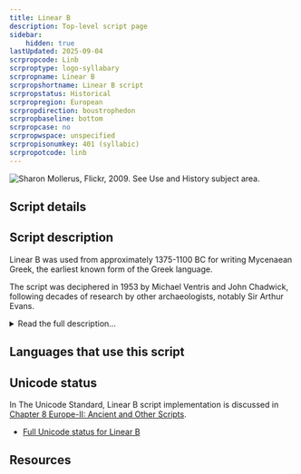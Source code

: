 ```yaml
---
title: Linear B
description: Top-level script page
sidebar:
    hidden: true
lastUpdated: 2025-09-04
scrpropcode: Linb
scrproptype: logo-syllabary
scrpropname: Linear B
scrpropshortname: Linear B script
scrpropstatus: Historical
scrpropregion: European
scrpropdirection: boustrophedon
scrpropbaseline: bottom
scrpropcase: no
scrpropwspace: unspecified
scrpropisonumkey: 401 (syllabic)
scrpropotcode: linb
---
```



![](../images/linb-sample.png "Sharon Mollerus, Flickr, 2009. See Use and History subject area.")

## Script details

<ScriptDetails />

## Script description

Linear B was used from approximately 1375-1100 BC for writing Mycenaean Greek, the earliest known form of the Greek language.

The script was deciphered in 1953 by Michael Ventris and John Chadwick, following decades of research by other archaeologists, notably Sir Arthur  Evans.

<details>
<summary>Read the full description...</summary>Evans had established that Linear B was related to two other local scripts, Linear A, which has not yet been deciphered, and the later Cypriot syllabary.

Linear B consisted of approximately 200 signs, of which 87 are thought to represent phonetic syllables, and the remainder are thought to be logograms, with semantic value. The logograms generally represented items for trade, for example animals, grains or fabrics, and quanitities.

Extant examples of the script suggest that it was used primarily for recording transactions. To this end, five signs also existed for recording a decimal number system. The five signs represented the numbers 1, 10, 100, 1,000 and 10,000, and could be combined to create composite numbers. For example, the number 57 was represented by writing the 10 symbol five times and the 1 symbol seven times.
</details>

## Languages that use this script

<WsList script='Linb' wsMax='5' />

## Unicode status

In The Unicode Standard, Linear B script implementation is discussed in [Chapter 8 Europe-II: Ancient and Other Scripts](http://www.unicode.org/versions/latest/ch08.pdf).

- [Full Unicode status for Linear B](/scrlang/unicode/linb-unicode)



## Resources

<ScriptResources detailSummary='seemore' />

